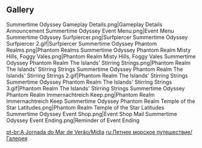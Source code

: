 {{Event Tabs
|subpage1=Surfpiercer
|subpage2=Misty Hills, Foggy Vales
|subpage3=The Islands' Stirring Strings
|subpage4=Immernachtreich Keep
|subpage5=Temple of the Star Latitudes
}}
==Gallery==
<gallery>
Summertime Odyssey Gameplay Details.png|Gameplay Details Announcement
Summertime Odyssey Event Menu.png|Event Menu
Summertime Odyssey Surfpiercer.png|Surfpiercer
Summertime Odyssey Surfpiercer 2.gif|Surfpiercer
Summertime Odyssey Phantom Realms.png|Phantom Realms
Summertime Odyssey Phantom Realm Misty Hills, Foggy Vales.png|Phantom Realm Misty Hills, Foggy Vales
Summertime Odyssey Phantom Realm The Islands' Stirring Strings.png|Phantom Realm The Islands' Stirring Strings
Summertime Odyssey Phantom Realm The Islands' Stirring Strings 2.gif|Phantom Realm The Islands' Stirring Strings
Summertime Odyssey Phantom Realm The Islands' Stirring Strings 3.gif|Phantom Realm The Islands' Stirring Strings
Summertime Odyssey Phantom Realm Immernachtreich Keep.png|Phantom Realm Immernachtreich Keep
Summertime Odyssey Phantom Realm Temple of the Star Latitudes.png|Phantom Realm Temple of the Star Latitudes
Summertime Odyssey Event Shop.png|Event Shop
Mail Summertime Odyssey Event Ending.png|Reminder of Event Ending
</gallery>

[[pt-br:A Jornada do Mar de Verão/Mídia]]
[[ru:Летнее морское путешествие/Галерея]]